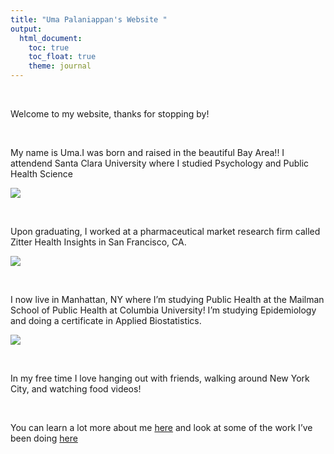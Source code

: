 ```yaml
---
title: "Uma Palaniappan's Website "
output: 
  html_document:
    toc: true
    toc_float: true
    theme: journal
---
```


$~$ 

Welcome to my website, thanks for stopping by! 

$~$ 

My name is Uma.I was born and raised in the beautiful Bay Area!! I attendend 
Santa Clara University where I studied Psychology and Public Health Science 

![](download.jpg)

$~$ 

Upon graduating, I worked at a pharmaceutical market research firm called Zitter Health Insights in San Francisco, CA.

![](download-1.png)

$~$ 

I now live in Manhattan, NY where I'm studying Public Health at the Mailman School of Public Health at Columbia University! I'm studying Epidemiology and doing a certificate in Applied Biostatistics.  

![](newyork.jpg)

$~$ 

In my free time I love hanging out with friends, walking around New York City, and watching food videos!

$~$

You can learn a lot more about me [here](aboutme.html) and look at some of the work I've been doing [here](dashboardnew.html)